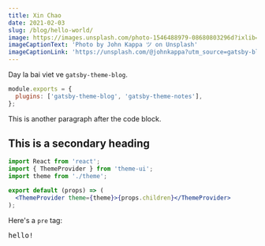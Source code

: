 ```yaml
---
title: Xin Chao
date: 2021-02-03
slug: /blog/hello-world/
image: https://images.unsplash.com/photo-1546488979-08680803296d?ixlib=rb-1.2.1&ixid=eyJhcHBfaWQiOjEyMDd9&auto=format&fit=crop&w=2562&q=80
imageCaptionText: 'Photo by John Kappa ツ on Unsplash'
imageCaptionLink: 'https://unsplash.com/@johnkappa?utm_source=gatsby-blog-starter&utm_medium=referral'
---
```


Day la bai viet ve `gatsby-theme-blog`.

```js
module.exports = {
  plugins: ['gatsby-theme-blog', 'gatsby-theme-notes'],
};
```

This is another paragraph after the code block.

## This is a secondary heading

```jsx
import React from 'react';
import { ThemeProvider } from 'theme-ui';
import theme from './theme';

export default (props) => (
  <ThemeProvider theme={theme}>{props.children}</ThemeProvider>
);
```

Here's a `pre` tag:

<pre>hello!</pre>
